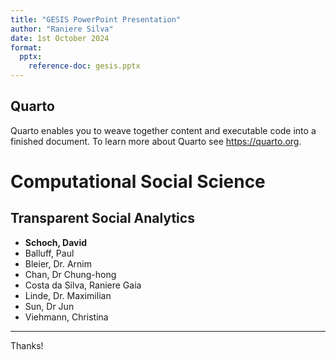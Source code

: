 ```yaml
---
title: "GESIS PowerPoint Presentation"
author: "Raniere Silva"
date: 1st October 2024
format:
  pptx:
    reference-doc: gesis.pptx
---
```


## Quarto

Quarto enables you to weave together content and executable code into a finished document. To learn more about Quarto see <https://quarto.org>.

# Computational Social Science

##  Transparent Social Analytics

- **Schoch, David**
- Balluff, Paul
- Bleier, Dr. Arnim
- Chan, Dr Chung-hong
- Costa da Silva, Raniere Gaia
- Linde, Dr. Maximilian
- Sun, Dr Jun
- Viehmann, Christina

---

::: {.notes}
Thanks!
:::